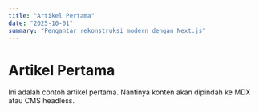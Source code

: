 ```yaml
---
title: "Artikel Pertama"
date: "2025-10-01"
summary: "Pengantar rekonstruksi modern dengan Next.js"
---
```


# Artikel Pertama

Ini adalah contoh artikel pertama. Nantinya konten akan dipindah ke MDX atau CMS headless.
